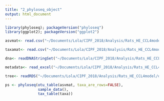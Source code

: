 ```yaml
---
title: "2_phyloseq_object"
output: html_document
---
```


```r
library(phyloseq); packageVersion("phyloseq")
library(ggplot2); packageVersion("ggplot2")

asvmat<- read.csv("~/Documents/Lola/CIPF_2018/Analysis/Rats_HE_CCL4model/output/Tables/otu_table.csv")

taxamat<- read.csv("~/Documents/Lola/CIPF_2018/Analysis/Rats_HE_CCL4model/output/Tables/tax_table.csv")

dna<- readDNAStringSet("~/Documents/Lola/CIPF_2018/Analysis/Rats_HE_CCL4model/output/ASV.fasta")

metadata<- read_excel("~/Documents/Lola/CIPF_2018/Analysis/Rats_HE_CCL4model/metadata.xlsx")

tree<- readRDS("~/Documents/Lola/CIPF_2018/Analysis/Rats_HE_CCL4model/output/phylo_tree.rds")

ps <- phyloseq(otu_table(asvmat, taxa_are_rows=FALSE), 
               sample_data(), 
               tax_table(taxa))
```

